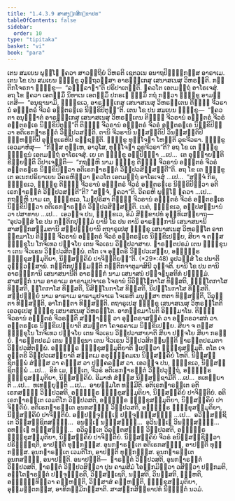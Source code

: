 ```yaml
---
title: "1.4.3.9 ສາສງ຺ກສິກ຺ຂາປທ"
tableOfContents: false
sidebar:
  order: 10
type: "tipitaka"
basket: "vi"
book: "para"
---
```



<DynamicBreadcrumb />

<Division number="652" book="para">

<Paragraph number="2400" book="para">
ເຕນ ສມເຍນ ພຸທ຺ໂຘ ຠຄວາ ສາວຕ຺ຖິຍໍ ວິຫຣຕິ ເຊຕວເນ ອນາຖປິຓ຺ຑິກສ຺ສ ອາຣາເມ. ເຕນ ໂຂ ປນ ສມເຍນ ຠິກ຺ຂູ ວຸຕ຺ຖວສ຺ສາ ອາຣຎ຺ຎເກສຸ ເສນາສເນສຸ ວິຫຣນ຺ຕິ. ກຕ຺ຕິກໂຈຣກາ ຠິກ຺ຂູ—  “ລທ຺ຘລາຠາ”ຕິ ປຣິປາເຕນ຺ຕິ. ຠຄວໂຕ ເອຕມຕ຺ຖໍ ອາໂຣເຈສຸໍ. ອຖ ໂຂ ຠຄວາ ເອຕສ຺ມິໍ ນິທາເນ ເອຕສ຺ມິໍ ປກຣເຓ ຘມ຺ມິໍ ກຖໍ ກຕ຺ວາ ຠິກ຺ຂູ ອາມນ຺ເຕສິ—  “ອນຸຊານາມິ, ຠິກ຺ຂເວ, ອາຣຎ຺ຎເກສຸ ເສນາສເນສຸ ວິຫຣນ຺ເຕນ ຕິຓ຺ຓໍ ຈີວຣານໍ ອຎ຺ຎຕຣໍ ຈີວຣໍ ອນ຺ຕຣຆເຣ ນິກ຺ຂິປິຕຸນ຺”ຕິ.
</Paragraph>

<Paragraph number="2401" book="para">
ເຕນ ໂຂ ປນ ສມເຍນ ຠິກ຺ຂູ—  “ຠຄວຕາ ອນຸຎ຺ຎາຕໍ ອາຣຎ຺ຎເກສຸ ເສນາສເນສຸ ວິຫຣນ຺ເຕນ ຕິຓ຺ຓໍ ຈີວຣານໍ ອຎ຺ຎຕຣໍ ຈີວຣໍ ອນ຺ຕຣຆເຣ ນິກ຺ຂິປິຕຸນ຺”ຕິ ຕິຓ຺ຓໍ ຈີວຣານໍ ອຎ຺ຎຕຣໍ ຈີວຣໍ ອນ຺ຕຣຆເຣ ນິກ຺ຂິປິຕ຺ວາ ອຕິເຣກຉາຣຕ຺ຕໍ ວິປ຺ປວສນ຺ຕິ. ຕານິ ຈີວຣານິ ນສ຺ສນ຺ຕິປິ ວິນສ຺ສນ຺ຕິປິ ຑຍ຺ຫນ຺ຕິປິ ອຸນ຺ທູເຣຫິປິ ຂຊ຺ຊນ຺ຕິ. ຠິກ຺ຂູ ທຸຈ຺ໂຈຬາ ໂຫນ຺ຕິ ລູຂຈີວຣາ. ຠິກ຺ຂູ ເອວມາຫໍສຸ—  “ກິສ຺ສ ຕຸມ຺ເຫ, ອາວຸໂສ, ທຸຈ຺ໂຈຬາ ລູຂຈີວຣາ”ຕິ? ອຖ ໂຂ ເຕ ຠິກ຺ຂູ ຠິກ຺ຂູນໍ ເອຕມຕ຺ຖໍ ອາໂຣເຈສຸໍ. ເຍ ເຕ ຠິກ຺ຂູ ອປ຺ປິຈ຺ຉາ …ເປ…  ເຕ ອຸຊ຺ຌາຍນ຺ຕິ ຂິຍ຺ຍນ຺ຕິ ວິປາເຈນ຺ຕິ—  “ກຖຎ຺ຫິ ນາມ ຠິກ຺ຂູ ຕິຓ຺ຓໍ ຈີວຣານໍ ອຎ຺ຎຕຣໍ ຈີວຣໍ ອນ຺ຕຣຆເຣ ນິກ຺ຂິປິຕ຺ວາ ອຕິເຣກຉາຣຕ຺ຕໍ ວິປ຺ປວສິສ຺ສນ຺ຕີ”ຕິ.
</Paragraph>

<Paragraph number="2402" book="para">
ອຖ ໂຂ ເຕ ຠິກ຺ຂູ ເຕ ອເນກປຣິຍາເຍນ ວິຄຣຫິຕ຺ວາ ຠຄວໂຕ ເອຕມຕ຺ຖໍ ອາໂຣເຈສຸໍ …ເປ…  “ສຈ຺ຈໍ ກິຣ, ຠິກ຺ຂເວ, ຠິກ຺ຂູ ຕິຓ຺ຓໍ ຈີວຣານໍ ອຎ຺ຎຕຣໍ ຈີວຣໍ ອນ຺ຕຣຆເຣ ນິກ຺ຂິປິຕ຺ວາ ອຕິເຣກຉາຣຕ຺ຕໍ ວິປ຺ປວສນ຺ຕີ”ຕິ? “ສຈ຺ຈໍ, ຠຄວາ”ຕິ. ວິຄຣຫິ ພຸທ຺ໂຘ ຠຄວາ …ເປ…  ກຖຎ຺ຫິ ນາມ ເຕ, ຠິກ຺ຂເວ, ໂມຆປຸຣິສາ ຕິຓ຺ຓໍ ຈີວຣານໍ ອຎ຺ຎຕຣໍ ຈີວຣໍ ອນ຺ຕຣຆເຣ ນິກ຺ຂິປິຕ຺ວາ ອຕິເຣກຉາຣຕ຺ຕໍ ວິປ຺ປວສິສ຺ສນ຺ຕິ. ເນຕໍ, ຠິກ຺ຂເວ, ອປ຺ປສນ຺ນານໍ ວາ ປສາທາຍ …ເປ…  ເອວຎ຺ຈ ປນ, ຠິກ຺ຂເວ, ອິມໍ ສິກ຺ຂາປທໍ ອຸທ຺ທິເສຍ຺ຍາຖ—
</Paragraph>

</Division>
<Division number="653" book="para">

<Paragraph number="2403" book="para">
<Emphasis>“ອຸປວສ຺ສໍ ໂຂ ປນ ກຕ຺ຕິກປຸຓ຺ຓມໍ ຍານິ ໂຂ ປນ ຕານິ ອາຣຎ຺ຎການິ ເສນາສນານິ ສາສງ຺ກສມ຺ມຕານິ ສປ຺ປຏິຠຍານິ ຕຖາຣູເປສຸ ຠິກ຺ຂຸ ເສນາສເນສຸ ວິຫຣນ຺ໂຕ ອາກງ຺ຂມາໂນ ຕິຓ຺ຓໍ ຈີວຣານໍ ອຎ຺ຎຕຣໍ ຈີວຣໍ ອນ຺ຕຣຆເຣ ນິກ຺ຂິເປຍ຺ຍ, ສິຍາ ຈ ຕສ຺ສ ຠິກ຺ຂຸໂນ ໂກຈິເທວ ປຈ຺ຈໂຍ ເຕນ ຈີວເຣນ ວິປ຺ປວາສາຍ. ຉາຣຕ຺ຕປຣມໍ ເຕນ ຠິກ຺ຂຸນາ ເຕນ ຈີວເຣນ ວິປ຺ປວສິຕພ຺ພໍ. ຕໂຕ ເຈ ອຸຕ຺ຕຣິ ວິປ຺ປວເສຍ຺ຍ, ອຎ຺ຎຕ຺ຣ ຠິກ຺ຂຸສມ຺ມຸຕິຍາ, ນິສ຺ສຄ຺ຄິຍໍ ປາຈິຕ຺ຕິຍນ຺”</Emphasis>ຕິ. (*29*:<Emphasis>48</Emphasis>)
</Paragraph>

</Division>
<Division number="654" book="para">

<Paragraph number="2404" book="para">
<Emphasis>ອຸປວສ຺ສໍ ໂຂ ປນາ</Emphasis>ຕິ ວຸຏ຺ຐວສ຺ສານໍ.
</Paragraph>

<Paragraph number="2405" book="para">
<Emphasis>ກຕ຺ຕິກປຸຓ຺ຓມນ຺</Emphasis>ຕິ ກຕ຺ຕິກຈາຕຸມາສິນີ ວຸຈ຺ຈຕິ.
</Paragraph>

<Paragraph number="2406" book="para">
<Emphasis>ຍານິ ໂຂ ປນ ຕານິ ອາຣຎ຺ຎການິ ເສນາສນານີ</Emphasis>ຕິ <Emphasis>ອາຣຎ຺ຎກໍ</Emphasis> ນາມ ເສນາສນໍ ປຎ຺ຈຘນຸສຕິກໍ ປຈ຺ຉິມໍ.
</Paragraph>

<Paragraph number="2407" book="para">
<Emphasis>ສາສງ຺ກໍ</Emphasis> ນາມ ອາຣາເມ ອາຣາມູປຈາເຣ ໂຈຣານໍ ນິວິຏ຺ໂຐກາໂສ ທິສ຺ສຕິ, ຠຸຕ຺ໂຕກາໂສ ທິສ຺ສຕິ, ຐິໂຕກາໂສ ທິສ຺ສຕິ, ນິສິນ຺ໂນກາໂສ ທິສ຺ສຕິ, ນິປນ຺ໂນກາໂສ ທິສ຺ສຕິ.
</Paragraph>

<Paragraph number="2408" book="para">
<Emphasis>ສປ຺ປຏິຠຍໍ</Emphasis> ນາມ ອາຣາເມ ອາຣາມູປຈາເຣ ໂຈເຣຫິ ມນຸສ຺ສາ ຫຕາ ທິສ຺ສນ຺ຕິ, ວິລຸຕ຺ຕາ ທິສ຺ສນ຺ຕິ, ອາໂກຏິຕາ ທິສ຺ສນ຺ຕິ.
</Paragraph>

<Paragraph number="2409" book="para">
<Emphasis>ຕຖາຣູເປສຸ ຠິກ຺ຂຸ ເສນາສເນສຸ ວິຫຣນ຺ໂຕ</Emphasis>ຕິ ເອວຣູເປສຸ ຠິກ຺ຂຸ ເສນາສເນສຸ ວິຫຣນ຺ໂຕ.
</Paragraph>

<Paragraph number="2410" book="para">
<Emphasis>ອາກງ຺ຂມາໂນ</Emphasis>ຕິ ອິຈ຺ຉມາໂນ.
</Paragraph>

<Paragraph number="2411" book="para">
<Emphasis>ຕິຓ຺ຓໍ ຈີວຣານໍ ອຎ຺ຎຕຣໍ ຈີວຣນ຺</Emphasis>ຕິ ສງ຺ຆາຏິໍ ວາ ອຸຕ຺ຕຣາສງ຺ຄໍ ວາ ອນ຺ຕຣວາສກໍ ວາ.
</Paragraph>

<Paragraph number="2412" book="para">
<Emphasis>ອນ຺ຕຣຆເຣ ນິກ຺ຂິເປຍ຺ຍາ</Emphasis>ຕິ ສມນ຺ຕາ ໂຄຈຣຄາເມ ນິກ຺ຂິເປຍ຺ຍ.
</Paragraph>

<Paragraph number="2413" book="para">
<Emphasis>ສິຍາ ຈ ຕສ຺ສ ຠິກ຺ຂຸໂນ ໂກຈິເທວ ປຈ຺ຈໂຍ ເຕນ ຈີວເຣນ ວິປ຺ປວາສາຍາ</Emphasis>ຕິ ສິຍາ ປຈ຺ຈໂຍ ສິຍາ ກຣຓີຍໍ.
</Paragraph>

<Paragraph number="2414" book="para">
<Emphasis>ຉາຣຕ຺ຕປຣມໍ ເຕນ ຠິກ຺ຂຸນາ ເຕນ ຈີວເຣນ ວິປ຺ປວສິຕພ຺ພນ຺</Emphasis>ຕິ ຉາຣຕ຺ຕປຣມຕາ ວິປ຺ປວສິຕພ຺ພໍ.
</Paragraph>

<Paragraph number="2415" book="para">
<Emphasis>ອຎ຺ຎຕ຺ຣ ຠິກ຺ຂຸສມ຺ມຸຕິຍາ</Emphasis>ຕິ ຐເປຕ຺ວາ ຠິກ຺ຂຸສມ຺ມຸຕິໍ.
</Paragraph>

<Paragraph number="2416" book="para">
<Emphasis>ຕໂຕ ເຈ ອຸຕ຺ຕຣິ ວິປ຺ປວເສຍ຺ຍາ</Emphasis>ຕິ ສຕ຺ຕເມ ອຣຸຓຸຄ຺ຄມເນ ນິສ຺ສຄ຺ຄິຍໍ ໂຫຕິ. ນິສ຺ສຊ຺ຊິຕພ຺ພໍ ສໍຆສ຺ສ ວາ ຄຓສ຺ສ ວາ ປຸຄ຺ຄລສ຺ສ ວາ. ເອວຎ຺ຈ ປນ, ຠິກ຺ຂເວ, ນິສ຺ສຊ຺ຊິຕພ຺ພໍ …ເປ…  ອິທໍ ເມ, ຠນ຺ເຕ, ຈີວຣໍ ອຕິເຣກຉາຣຕ຺ຕໍ ວິປ຺ປວຸຕ຺ຖໍ, ອຎ຺ຎຕ຺ຣ ຠິກ຺ຂຸສມ຺ມຸຕິຍາ, ນິສ຺ສຄ຺ຄິຍໍ. ອິມາຫໍ ສໍຆສ຺ສ ນິສ຺ສຊ຺ຊາມີຕິ …ເປ…  ທເທຍ຺ຍາຕິ …ເປ…  ທເທຍ຺ຍຸນ຺ຕິ …ເປ…  ອາຍສ຺ມໂຕ ທມ຺ມີຕິ.
</Paragraph>

</Division>
<Division number="655" book="para">

<Paragraph number="2417" book="para">
ອຕິເຣກຉາຣຕ຺ເຕ ອຕິເຣກສຎ຺ຎີ ວິປ຺ປວສຕິ, ອຎ຺ຎຕ຺ຣ ຠິກ຺ຂຸສມ຺ມຸຕິຍາ, ນິສ຺ສຄ຺ຄິຍໍ ປາຈິຕ຺ຕິຍໍ. ອຕິເຣກຉາຣຕ຺ເຕ ເວມຕິໂກ ວິປ຺ປວສຕິ, ອຎ຺ຎຕ຺ຣ ຠິກ຺ຂຸສມ຺ມຸຕິຍາ, ນິສ຺ສຄ຺ຄິຍໍ ປາຈິຕ຺ຕິຍໍ. ອຕິເຣກຉາຣຕ຺ເຕ ອູນກສຎ຺ຎີ ວິປ຺ປວສຕິ, ອຎ຺ຎຕ຺ຣ ຠິກ຺ຂຸສມ຺ມຸຕິຍາ, ນິສ຺ສຄ຺ຄິຍໍ ປາຈິຕ຺ຕິຍໍ. ອປ຺ປຈ຺ຈຸທ຺ຘເຏ ປຈ຺ຈຸທ຺ຘຏສຎ຺ຎີ …ເປ…  ອວິສ຺ສຊ຺ຊິເຕ ວິສ຺ສຊ຺ຊິຕສຎ຺ຎີ…  ອນຏ຺ເຐ ນຏ຺ຐສຎ຺ຎີ…  ອວິນຏ຺ເຐ ວິນຏ຺ຐສຎ຺ຎີ…  ອທຑ຺ເຒ ທຑ຺ຒສຎ຺ຎີ…  ອວິລຸຕ຺ເຕ ວິລຸຕ຺ຕສຎ຺ຎີ ວິປ຺ປວສຕິ, ອຎ຺ຎຕ຺ຣ ຠິກ຺ຂຸສມ຺ມຸຕິຍາ, ນິສ຺ສຄ຺ຄິຍໍ ປາຈິຕ຺ຕິຍໍ.
</Paragraph>

<Paragraph number="2418" book="para">
ນິສ຺ສຄ຺ຄິຍໍ ຈີວຣໍ ອນິສ຺ສຊ຺ຊິຕ຺ວາ ປຣິຠຸຎ຺ຊຕິ, ອາປຕ຺ຕິ ທຸກ຺ກຏສ຺ສ. ອູນກຉາຣຕ຺ເຕ ອຕິເຣກສຎ຺ຎີ, ອາປຕ຺ຕິ ທຸກ຺ກຏສ຺ສ. ອູນກຉາຣຕ຺ເຕ ເວມຕິໂກ, ອາປຕ຺ຕິ ທຸກ຺ກຏສ຺ສ. ອູນກຉາຣຕ຺ເຕ ອູນກສຎ຺ຎີ, ອນາປຕ຺ຕິ.
</Paragraph>

</Division>
<Division number="656" book="para">

<Paragraph number="2419" book="para">
ອນາປຕ຺ຕິ—  ຉາຣຕ຺ຕໍ ວິປ຺ປວສຕິ, ອູນກຉາຣຕ຺ຕໍ ວິປ຺ປວສຕິ, ຉາຣຕ຺ຕໍ ວິປ຺ປວສິຕ຺ວາ ປຸນ ຄາມສີມໍ ໂອກ຺ກມິຕ຺ວາ ວສິຕ຺ວາ ປກ຺ກມຕິ, ອນ຺ໂຕຉາຣຕ຺ຕໍ ປຈ຺ຈຸທ຺ຘຣຕິ, ວິສ຺ສຊ຺ເຊຕິ, ນສ຺ສຕິ, ວິນສ຺ສຕິ, ຑຍ຺ຫຕິ, ອຈ຺ຉິນ຺ທິຕ຺ວາ ຄຓ຺ຫນ຺ຕິ, ວິສ຺ສາສໍ ຄຓ຺ຫນ຺ຕິ, ຠິກ຺ຂຸສມ຺ມຸຕິຍາ, ອຸມ຺ມຕ຺ຕກສ຺ສ, ອາທິກມ຺ມິກສ຺ສາຕິ.

</Paragraph>
</Division>

<Paragraph number="2420" type="center" book="para">
ສາສງ຺ກສິກ຺ຂາປທໍ ນິຏ຺ຐິຕໍ ນວມໍ.
</Paragraph>